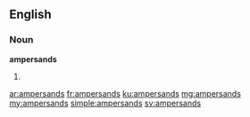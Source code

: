 ==English==

===Noun===
'''ampersands'''

# {{plural of|ampersand}}

[[ar:ampersands]]
[[fr:ampersands]]
[[ku:ampersands]]
[[mg:ampersands]]
[[my:ampersands]]
[[simple:ampersands]]
[[sv:ampersands]]